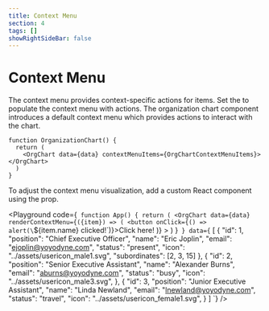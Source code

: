 ```yaml
---
title: Context Menu
section: 4
tags: []
showRightSideBar: false
---
```


# Context Menu
The context menu provides context-specific actions for items.
Set the <TypeLink type="OrgChart" member="contextMenuItems"/> to populate the context menu with actions.
The organization chart component introduces a default context menu which provides actions to interact with the chart.

```tsx
function OrganizationChart() {
  return (
    <OrgChart data={data} contextMenuItems={OrgChartContextMenuItems}></OrgChart>
  )
}
```

To adjust the context menu visualization, add a custom React component using the <TypeLink type="OrgChart" member="renderContextMenu"/> prop.

<Playground
    code={`
    function App() {
      return (
        <OrgChart
          data={data}
          renderContextMenu={({item}) => (
           <button onClick={() => alert(\`\${item.name} clicked!\`)}>Click here!</button>
          )}
        ></OrgChart>
      )
    }`
}
    data={`
    [
     {
       "id": 1,
       "position": "Chief Executive Officer",
       "name": "Eric Joplin",
       "email": "ejoplin@yoyodyne.com",
       "status": "present",
       "icon": "../assets/usericon_male1.svg",
       "subordinates": [2, 3, 15]
     },
     {
       "id": 2,
       "position": "Senior Executive Assistant",
       "name": "Alexander Burns",
       "email": "aburns@yoyodyne.com",
       "status": "busy",
       "icon": "../assets/usericon_male3.svg",
     },
     {
       "id": 3,
       "position": "Junior Executive Assistant",
       "name": "Linda Newland",
       "email": "lnewland@yoyodyne.com",
       "status": "travel",
       "icon": "../assets/usericon_female1.svg",
     }
   ]
  `}
/>
